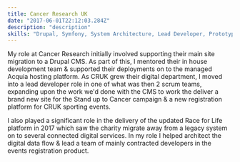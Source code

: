 ```yaml
---
title: Cancer Research UK
date: "2017-06-01T22:12:03.284Z"
description: "description"
skills: "Drupal, Symfony, System Architecture, Lead Developer, Prototyping, AWS, CSS, SASS"
---
```

 
My role at Cancer Research initially involved supporting their main site migration to a Drupal CMS.  As part of this, I mentored their in house development team & supported their deployments on to the managed Acquia hosting platform.  As CRUK grew their digital department, I moved into a lead developer role in one of what was then 2 scrum teams, expanding upon the work we'd done with the CMS to work the deliver a brand new site for the Stand up to Cancer campaign & a new registration platform for CRUK sporting events.

I also played a significant role in the delivery of the updated Race for Life platform in 2017 which saw the charity migrate away from a legacy system on to several connected digital services.  In my role I helped architect the digital data flow & lead a team of mainly contracted developers in the events registration product.
